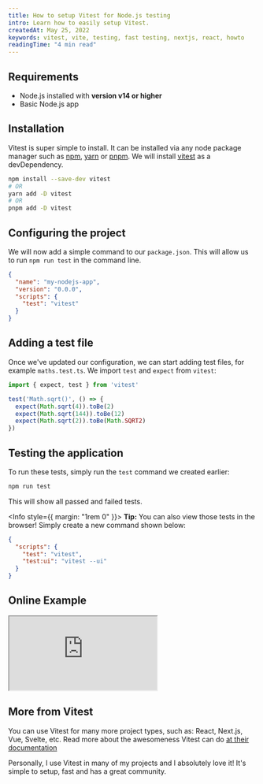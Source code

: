 ```yaml
---
title: How to setup Vitest for Node.js testing
intro: Learn how to easily setup Vitest.
createdAt: May 25, 2022
keywords: vitest, vite, testing, fast testing, nextjs, react, howto
readingTime: "4 min read"
---
```


## Requirements

- Node.js installed with **version v14 or higher**
- Basic Node.js app

## Installation

Vitest is super simple to install. It can be installed via any node package manager such as [npm](https://npmjs.org), [yarn](https://yarnpkg.org) or [pnpm](https://pnpm.io). We will install [vitest](https://vitest.dev) as a devDependency.

```bash
npm install --save-dev vitest
# OR
yarn add -D vitest
# OR
pnpm add -D vitest
```

## Configuring the project

We will now add a simple command to our `package.json`. This will allow us to run `npm run test` in the command line.

```json
{
  "name": "my-nodejs-app",
  "version": "0.0.0",
  "scripts": {
    "test": "vitest"
  }
}
```

## Adding a test file

Once we've updated our configuration, we can start adding test files, for example `maths.test.ts`. We import `test` and `expect` from `vitest`:

```typescript title="maths.test.ts"
import { expect, test } from 'vitest'

test('Math.sqrt()', () => {
  expect(Math.sqrt(4)).toBe(2)
  expect(Math.sqrt(144)).toBe(12)
  expect(Math.sqrt(2)).toBe(Math.SQRT2)
})
```

## Testing the application

To run these tests, simply run the `test` command we created earlier:

```bash --command=true
npm run test
```

This will show all passed and failed tests.

<Info style={{ margin: "1rem 0" }}>
  **Tip:** You can also view those tests in the browser! Simply create a new command shown below:

```json {4}
{
  "scripts": {
    "test": "vitest",
    "test:ui": "vitest --ui"
  }
}
```

</Info>

## Online Example

<iframe
  loading="lazy"
  src="https://stackblitz.com/edit/nodejs-vitest-example?ctl=1&embed=1&file=src/math.test.ts&hideNavigation=1"
  title="nodejs-vitest-example"
  sandbox="allow-forms allow-modals allow-popups allow-presentation allow-same-origin allow-scripts"
  style={{ width: "100%", height: 500 }}
  className="rounded-md w-full border-0 overflow-hidden"

> </iframe>

## More from Vitest

You can use Vitest for many more project types, such as: React, Next.js, Vue, Svelte, etc.
Read more about the awesomeness Vitest can do [at their documentation](https://vitest.dev)

Personally, I use Vitest in many of my projects and I absolutely love it! It's simple to setup, fast and has a great community.
